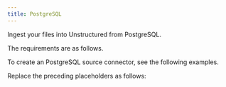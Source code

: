 ```yaml
---
title: PostgreSQL
---
```



<FirstTimeAPISourceConnector />

Ingest your files into Unstructured from PostgreSQL.

The requirements are as follows.


<PostgreSQLPrerequisites />

To create an PostgreSQL source connector, see the following examples.


<CodeGroup>
    <PostgreSQLSDK />
    <PostgreSQLAPIRESTCreate />
</CodeGroup>

Replace the preceding placeholders as follows:


<PostgreSQLAPIPlaceholders />

